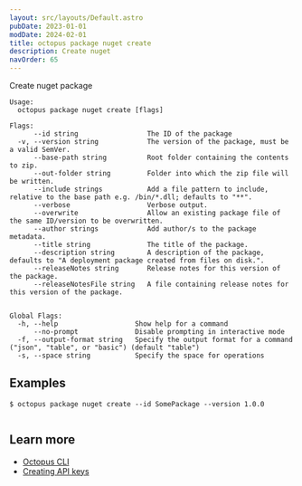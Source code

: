 ```yaml
---
layout: src/layouts/Default.astro
pubDate: 2023-01-01
modDate: 2024-02-01
title: octopus package nuget create
description: Create nuget
navOrder: 65
---
```


Create nuget package

```
Usage:
  octopus package nuget create [flags]

Flags:
      --id string                 The ID of the package
  -v, --version string            The version of the package, must be a valid SemVer.
      --base-path string          Root folder containing the contents to zip.
      --out-folder string         Folder into which the zip file will be written.
      --include strings           Add a file pattern to include, relative to the base path e.g. /bin/*.dll; defaults to "**".
      --verbose                   Verbose output.
      --overwrite                 Allow an existing package file of the same ID/version to be overwritten.
      --author strings            Add author/s to the package metadata.
      --title string              The title of the package.
      --description string        A description of the package, defaults to "A deployment package created from files on disk.".
      --releaseNotes string       Release notes for this version of the package.
      --releaseNotesFile string   A file containing release notes for this version of the package.


Global Flags:
  -h, --help                   Show help for a command
      --no-prompt              Disable prompting in interactive mode
  -f, --output-format string   Specify the output format for a command ("json", "table", or "basic") (default "table")
  -s, --space string           Specify the space for operations

```

## Examples

<SamplesInstance />

```
$ octopus package nuget create --id SomePackage --version 1.0.0


```

## Learn more

- [Octopus CLI](/docs/octopus-rest-api/cli)
- [Creating API keys](/docs/octopus-rest-api/how-to-create-an-api-key)